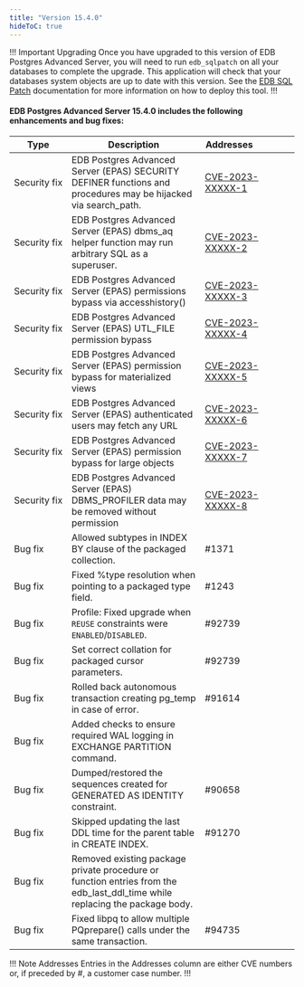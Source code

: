 ```yaml
---
title: "Version 15.4.0"
hideToC: true
---
```


!!! Important Upgrading
Once you have upgraded to this version of EDB Postgres Advanced Server, you will need to run `edb_sqlpatch` on all your databases to complete the upgrade. This application will check that your databases system objects are up to date with this version. See the [EDB SQL Patch](/tools/edb_sqlpatch) documentation for more information on how to deploy this tool.
!!!

#### EDB Postgres Advanced Server 15.4.0 includes the following enhancements and bug fixes:

| Type           | Description                                                                                                                          |   Addresses&nbsp;&nbsp;&nbsp;&nbsp;&nbsp;&nbsp;&nbsp;&nbsp;&nbsp;&nbsp;&nbsp;&nbsp;&nbsp;&nbsp;&nbsp; |
| -------------- | -------------------------------------------------------------------------------------------------------------------------------------|  --------------------- |
| Security&nbsp;fix |  EDB Postgres Advanced Server (EPAS) SECURITY DEFINER functions and procedures may be hijacked via search_path. | [CVE-2023-XXXXX-1](/security/advisories/cve2023xxxxx1/) | 11+
| Security&nbsp;fix |  EDB Postgres Advanced Server (EPAS) dbms_aq helper function may run arbitrary SQL as a superuser. | [CVE-2023-XXXXX-2](/security/advisories/cve2023xxxxx2/) | 11+
| Security&nbsp;fix |  EDB Postgres Advanced Server (EPAS) permissions bypass via accesshistory() | [CVE-2023-XXXXX-3](/security/advisories/cve2023xxxxx3/) | 11+
| Security&nbsp;fix |  EDB Postgres Advanced Server (EPAS) UTL_FILE permission bypass | [CVE-2023-XXXXX-4](/security/advisories/cve2023xxxxx4/) | 11+
| Security&nbsp;fix |  EDB Postgres Advanced Server (EPAS) permission bypass for materialized views | [CVE-2023-XXXXX-5](/security/advisories/cve2023xxxxx5/) | 11+
| Security&nbsp;fix |  EDB Postgres Advanced Server (EPAS) authenticated users may fetch any URL | [CVE-2023-XXXXX-6](/security/advisories/cve2023xxxxx6/) | 11+
| Security&nbsp;fix |  EDB Postgres Advanced Server (EPAS) permission bypass for large objects | [CVE-2023-XXXXX-7](/security/advisories/cve2023xxxxx7/) | 11+
| Security&nbsp;fix |  EDB Postgres Advanced Server (EPAS) DBMS_PROFILER data may be removed without permission | [CVE-2023-XXXXX-8](/security/advisories/cve2023xxxxx8/) | 11+
| Bug&nbsp;fix | Allowed subtypes in INDEX BY clause of the packaged collection. | #1371 | 11+
| Bug&nbsp;fix | Fixed %type resolution when pointing to a packaged type field. | #1243 | 11+
| Bug&nbsp;fix | Profile: Fixed upgrade when `REUSE` constraints were `ENABLED`/`DISABLED`. | #92739 | 11+
| Bug&nbsp;fix | Set correct collation for packaged cursor parameters. | #92739 | 11+
| Bug&nbsp;fix | Rolled back autonomous transaction creating pg_temp in case of error. | #91614 | 11+
| Bug&nbsp;fix | Added checks to ensure required WAL logging in EXCHANGE PARTITION command.| | 13+
| Bug&nbsp;fix | Dumped/restored the sequences created for GENERATED AS IDENTITY constraint. | #90658 | 14+
| Bug&nbsp;fix | Skipped updating the last DDL time for the parent table in CREATE INDEX. | #91270 | 14+
| Bug&nbsp;fix | Removed existing package private procedure or function entries from the edb_last_ddl_time while replacing the package body. | | 14+
| Bug&nbsp;fix | Fixed libpq to allow multiple PQprepare() calls under the same transaction. | #94735 | 14+

!!! Note Addresses
Entries in the Addresses column are either CVE numbers or, if preceded by #, a customer case number.
!!!
